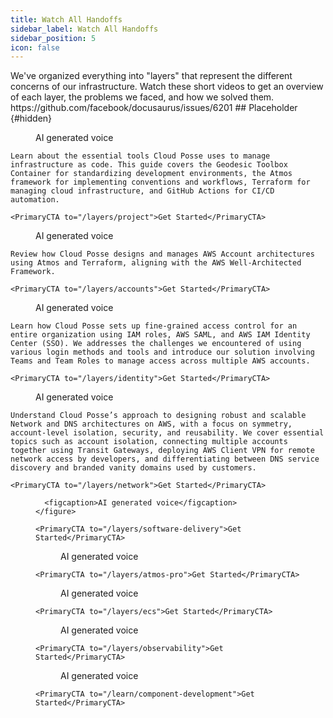 ```yaml
---
title: Watch All Handoffs
sidebar_label: Watch All Handoffs
sidebar_position: 5
icon: false
---
```


<Intro>
  We've organized everything into "layers" that represent the different concerns of our infrastructure. Watch these short videos to get an overview of each layer, the problems we faced, and how we solved them.
</Intro>

<div class="hidden">
https://github.com/facebook/docusaurus/issues/6201
## Placeholder {#hidden}
</div>

<Slider>
  <Slide title="Introduction to Toolchain">
    <figure>
      <ReactPlayer controls url="https://docs.cloudposse.com/assets/refarch/handoffs/introduction-to-toolchain.mp4" />
      <figcaption>AI generated voice</figcaption>
    </figure>

    Learn about the essential tools Cloud Posse uses to manage infrastructure as code. This guide covers the Geodesic Toolbox Container for standardizing development environments, the Atmos framework for implementing conventions and workflows, Terraform for managing cloud infrastructure, and GitHub Actions for CI/CD automation.

    <PrimaryCTA to="/layers/project">Get Started</PrimaryCTA>
  </Slide>

  <Slide title="Account Management">
    <figure>
      <ReactPlayer controls url="https://docs.cloudposse.com/assets/refarch/handoffs/account-management.mp4" />
      <figcaption>AI generated voice</figcaption>
    </figure>

    Review how Cloud Posse designs and manages AWS Account architectures using Atmos and Terraform, aligning with the AWS Well-Architected Framework.

    <PrimaryCTA to="/layers/accounts">Get Started</PrimaryCTA>
  </Slide>

  <Slide title="Identity and Authentication">
    <figure>
      <ReactPlayer controls url="https://docs.cloudposse.com/assets/refarch/handoffs/identity-and-authentication.mp4" />
      <figcaption>AI generated voice</figcaption>
    </figure>

    Learn how Cloud Posse sets up fine-grained access control for an entire organization using IAM roles, AWS SAML, and AWS IAM Identity Center (SSO). We addresses the challenges we encountered of using various login methods and tools and introduce our solution involving Teams and Team Roles to manage access across multiple AWS accounts.

    <PrimaryCTA to="/layers/identity">Get Started</PrimaryCTA>
  </Slide>

  <Slide title="Network & DNS">
    <figure>
      <ReactPlayer controls url="https://docs.cloudposse.com/assets/refarch/handoffs/network-and-dns.mp4" />
      <figcaption>AI generated voice</figcaption>
    </figure>

    Understand Cloud Posse’s approach to designing robust and scalable Network and DNS architectures on AWS, with a focus on symmetry, account-level isolation, security, and reusability. We cover essential topics such as account isolation, connecting multiple accounts together using Transit Gateways, deploying AWS Client VPN for remote network access by developers, and differentiating between DNS service discovery and branded vanity domains used by customers.

    <PrimaryCTA to="/layers/network">Get Started</PrimaryCTA>

  </Slide>

  <Slide title="Software Delivery">
    <figure>
      <ReactPlayer controls url='https://docs.cloudposse.com/assets/refarch/handoffs/release-engineering.mp4' />

      <figcaption>AI generated voice</figcaption>
    </figure>

    <PrimaryCTA to="/layers/software-delivery">Get Started</PrimaryCTA>
  </Slide>

  <Slide title="Terraform Automation with GitHub Actions">
    <figure>
      <ReactPlayer controls url='https://docs.cloudposse.com/assets/refarch/handoffs/gitops.mp4' />
      <figcaption>AI generated voice</figcaption>
    </figure>

    <PrimaryCTA to="/layers/atmos-pro">Get Started</PrimaryCTA>
  </Slide>

  <Slide title="ECS Platform">
    <figure>
      <ReactPlayer controls url="https://docs.cloudposse.com/assets/refarch/handoffs/ecs.mp4" />
      <figcaption>AI generated voice</figcaption>
    </figure>

    <PrimaryCTA to="/layers/ecs">Get Started</PrimaryCTA>
  </Slide>

  <Slide title="Monitoring & SRE">
    <figure>
      <ReactPlayer controls url='https://docs.cloudposse.com/assets/refarch/handoffs/monitoring.mp4' />
      <figcaption>AI generated voice</figcaption>
    </figure>

    <PrimaryCTA to="/layers/observability">Get Started</PrimaryCTA>
  </Slide>

  <Slide title="Component Development">
    <figure>
      <ReactPlayer controls url="https://docs.cloudposse.com/assets/refarch/handoffs/component-development.mp4" />
      <figcaption>AI generated voice</figcaption>
    </figure>

    <PrimaryCTA to="/learn/component-development">Get Started</PrimaryCTA>
  </Slide>

</Slider>

